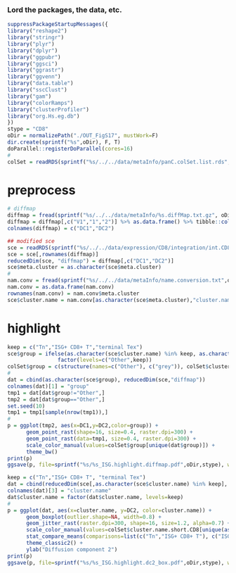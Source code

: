 ### Lord the packages, the data, etc.
```r
suppressPackageStartupMessages({
library("reshape2")
library("stringr")
library("plyr")
library("dplyr")
library("ggpubr")
library("ggsci")
library("ggrastr")
library("ggvenn")
library("data.table")
library("sscClust")
library("gam")
library("colorRamps")
library("clusterProfiler")
library("org.Hs.eg.db")
})
stype = "CD8"
oDir = normalizePath("./OUT_FigS17", mustWork=F)
dir.create(sprintf("%s",oDir), F, T)
doParallel::registerDoParallel(cores=16)
#
colSet = readRDS(sprintf("%s/../../data/metaInfo/panC.colSet.list.rds",oDir))
```

# preprocess
```r
# diffmap
diffmap = fread(sprintf("%s/../../data/metaInfo/%s.diffMap.txt.gz", oDir,stype), header=T, stringsAsFactors=F, sep="\t")
diffmap = diffmap[,c("V1","1","2")] %>% as.data.frame() %>% tibble::column_to_rownames("V1")
colnames(diffmap) = c("DC1","DC2")

## modified sce
sce = readRDS(sprintf("%s/../../data/expression/CD8/integration/int.CD8.S35.sce.merged.rds",oDir))
sce = sce[,rownames(diffmap)]
reducedDim(sce, "diffmap") = diffmap[,c("DC1","DC2")]
sce$meta.cluster = as.character(sce$meta.cluster)
#
nam.conv = fread(sprintf("%s/../../data/metaInfo/name.conversion.txt",oDir),sep="\t",stringsAsFactors=F,header=T)
nam.conv = as.data.frame(nam.conv)
rownames(nam.conv) = nam.conv$meta.cluster
sce$cluster.name = nam.conv[as.character(sce$meta.cluster),"cluster.name"]
```


# highlight 
```r
keep = c("Tn","ISG+ CD8+ T","terminal Tex")
sce$group = ifelse(as.character(sce$cluster.name) %in% keep, as.character(sce$cluster.name), "Other") %>% 
                factor(levels=c("Other",keep))
colSet$group = c(structure(names=c("Other"), c("grey")), colSet$cluster.name.short.CD8)
#
dat = cbind(as.character(sce$group), reducedDim(sce,"diffmap"))
colnames(dat)[1] = "group"
tmp1 = dat[dat$group!="Other",]
tmp2 = dat[dat$group=="Other",]
set.seed(10)
tmp1 = tmp1[sample(nrow(tmp1)),]
#
p = ggplot(tmp2, aes(x=DC1,y=DC2,color=group)) +
      geom_point_rast(shape=16, size=0.4, raster.dpi=300) +
      geom_point_rast(data=tmp1, size=0.4, raster.dpi=300) +
      scale_color_manual(values=colSet$group[unique(dat$group)]) +
      theme_bw()
print(p)
ggsave(p, file=sprintf("%s/%s_ISG.highlight.diffmap.pdf",oDir,stype), width=6.8, height=5,  useDingbats=F)
```

```r
keep = c("Tn","ISG+ CD8+ T", "terminal Tex")
dat = cbind(reducedDim(sce[,as.character(sce$cluster.name) %in% keep], "diffmap"), sce[,as.character(sce$cluster.name) %in% keep]$cluster.name)
colnames(dat)[3] = "cluster.name"
dat$cluster.name = factor(dat$cluster.name, levels=keep)
#
p = ggplot(dat, aes(x=cluster.name, y=DC2, color=cluster.name)) +
      geom_boxplot(outlier.shape=NA, width=0.8) +
      geom_jitter_rast(raster.dpi=300, shape=16, size=1.2, alpha=0.7) +
      scale_color_manual(values=colSet$cluster.name.short.CD8[unique(as.character(dat$cluster.name))]) +
      stat_compare_means(comparisons=list(c("Tn","ISG+ CD8+ T"), c("ISG+ CD8+ T","terminal Tex")), size=5, label="p.signif" ) + 
      theme_classic2() +
      ylab("Diffusion component 2")
print(p)
ggsave(p, file=sprintf("%s/%s_ISG.highlight.dc2_box.pdf",oDir,stype), width=4.5, height=4,  useDingbats=F)
```

